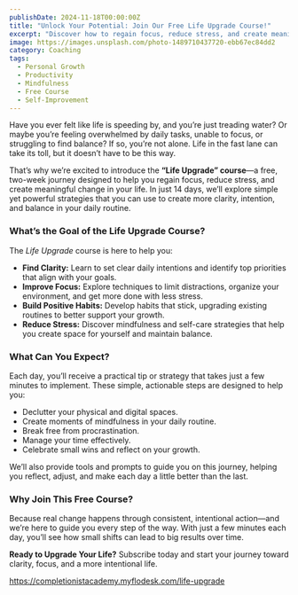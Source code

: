 ```yaml
---
publishDate: 2024-11-18T00:00:00Z
title: "Unlock Your Potential: Join Our Free Life Upgrade Course!"
excerpt: "Discover how to regain focus, reduce stress, and create meaningful change in your life with our free, two-week Life Upgrade course."
image: https://images.unsplash.com/photo-1489710437720-ebb67ec84dd2
category: Coaching
tags:
  - Personal Growth
  - Productivity
  - Mindfulness
  - Free Course
  - Self-Improvement
---
```


Have you ever felt like life is speeding by, and you’re just treading water? Or maybe you’re feeling overwhelmed by daily tasks, unable to focus, or struggling to find balance? If so, you’re not alone. Life in the fast lane can take its toll, but it doesn’t have to be this way.

That’s why we’re excited to introduce the **“Life Upgrade” course**—a free, two-week journey designed to help you regain focus, reduce stress, and create meaningful change in your life. In just 14 days, we’ll explore simple yet powerful strategies that you can use to create more clarity, intention, and balance in your daily routine.

### **What’s the Goal of the Life Upgrade Course?**
The *Life Upgrade* course is here to help you:
- **Find Clarity:** Learn to set clear daily intentions and identify top priorities that align with your goals.
- **Improve Focus:** Explore techniques to limit distractions, organize your environment, and get more done with less stress.
- **Build Positive Habits:** Develop habits that stick, upgrading existing routines to better support your growth.
- **Reduce Stress:** Discover mindfulness and self-care strategies that help you create space for yourself and maintain balance.

### **What Can You Expect?**
Each day, you’ll receive a practical tip or strategy that takes just a few minutes to implement. These simple, actionable steps are designed to help you:
- Declutter your physical and digital spaces.
- Create moments of mindfulness in your daily routine.
- Break free from procrastination.
- Manage your time effectively.
- Celebrate small wins and reflect on your growth.

We’ll also provide tools and prompts to guide you on this journey, helping you reflect, adjust, and make each day a little better than the last.

### **Why Join This Free Course?**
Because real change happens through consistent, intentional action—and we’re here to guide you every step of the way. With just a few minutes each day, you’ll see how small shifts can lead to big results over time.

**Ready to Upgrade Your Life?**
Subscribe today and start your journey toward clarity, focus, and a more intentional life.

https://completionistacademy.myflodesk.com/life-upgrade
